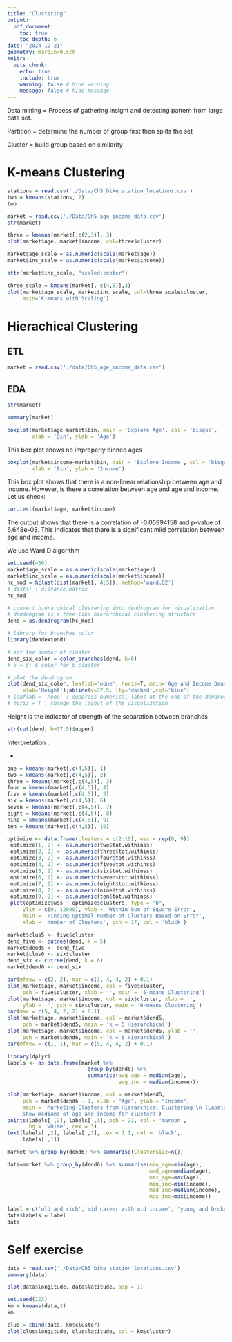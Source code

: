 ```yaml
---
title: "Clustering"
output: 
  pdf_document:
    toc: true
    toc_depth: 6
date: "2024-12-21"
geometry: margin=0.5cm
knitr:
  opts_chunk:
    echo: true
    include: true
    warning: false # hide warning
    message: false # hide message
---
```


Data mining = Process of gathering insight and detecting pattern from large data set.

Partition = determine the number of group first then splits the set

Cluster = build group based on similarity

# K-means Clustering

```r
stations = read.csv('./Data/Ch5_bike_station_locations.csv')
two = kmeans(stations, 2)
two
```

```r
market = read.csv('./Data/Ch5_age_income_data.csv')
str(market)
```

```r
three = kmeans(market[,c(2,3)], 3)
plot(market$age, market$income, col=three$cluster)
```

```r
market$age_scale = as.numeric(scale(market$age))
market$inc_scale = as.numeric(scale(market$income))

attr(market$inc_scale, "scaled:center")

```

```r
three_scale = kmeans(market[, c(4,5)],3)
plot(market$age_scale, market$inc_scale, col=three_scale$cluster,
     main='K-means with Scaling')
```

# Hierachical Clustering

## ETL

```r
market = read.csv('./data/Ch5_age_income_data.csv')
```

## EDA

```r
str(market)
```

```r
summary(market)
```

```r
boxplot(market$age~market$bin, main = 'Explore Age', col = 'bisque',
        xlab = 'Bin', ylab = 'Age')
```

This box plot shows no improperly binned ages

```r
boxplot(market$income~market$bin, main = 'Explore Income', col = 'bisque',
        xlab = 'Bin', ylab = 'Income')
```

This box plot shows that there is a non-linear relationship between age and income. However, is there a correlation between age and age and income. Let us check:

```r
cor.test(market$age, market$income)
```

The output shows that there is a correlation of -0.05994158 and p-value of 6.648e-08. This indicates that there is a significant mild correlation between age and income.

We use Ward D algorithm

```r
set.seed(456)
market$age_scale = as.numeric(scale(market$age))
market$inc_scale = as.numeric(scale(market$income))
hc_mod = hclust(dist(market[, 4:5]), method='ward.D2')
# dist() : distance matrix
hc_mod
```

```r
# convert hierarchical clustering into dendrogram for visualization
# dendrogram is a tree-like hierarchical clustering structure
dend = as.dendrogram(hc_mod)

# library for branches color
library(dendextend)

# set the number of cluster
dend_six_color = color_branches(dend, k=6)
# k = 6: 6 color for 6 cluster

# plot the dendrogram
plot(dend_six_color, leaflab='none', horiz=T, main='Age and Income Dendrogram',
     xlab='Height');abline(v=37.5, lty='dashed',col='blue')
# leaflab = 'none' : suppress numerical labes at the end of the dendrogram
# horiz = T : change the layout of the visualization
```

Height is the indicator of strength of the separation between branches <!--# How to interpret this output -->

```r
str(cut(dend, h=37.5)$upper)
```

Interpretation :

-   

```r
one = kmeans(market[,c(4,5)], 1)
two = kmeans(market[,c(4,5)], 2)
three = kmeans(market[,c(4,5)], 3)
four = kmeans(market[,c(4,5)], 4)
five = kmeans(market[,c(4,5)], 5)
six = kmeans(market[,c(4,5)], 6)
seven = kmeans(market[,c(4,5)], 7)
eight = kmeans(market[,c(4,5)], 8)
nine = kmeans(market[,c(4,5)], 9)
ten = kmeans(market[,c(4,5)], 10)
```

```r
optimize <- data.frame(clusters = c(2:10), wss = rep(0, 9))
 optimize[1, 2] <- as.numeric(two$tot.withinss)
 optimize[2, 2] <- as.numeric(three$tot.withinss)
 optimize[3, 2] <- as.numeric(four$tot.withinss)
 optimize[4, 2] <- as.numeric(five$tot.withinss)
 optimize[5, 2] <- as.numeric(six$tot.withinss)
 optimize[6, 2] <- as.numeric(seven$tot.withinss)
 optimize[7, 2] <- as.numeric(eight$tot.withinss)
 optimize[8, 2] <- as.numeric(nine$tot.withinss)
 optimize[9, 2] <- as.numeric(ten$tot.withinss)
 plot(optimize$wss ~ optimize$clusters, type = "b",
     ylim = c(0, 12000), ylab = 'Within Sum of Square Error',
     main = 'Finding Optimal Number of Clusters Based on Error',
     xlab = 'Number of Clusters', pch = 17, col = 'black')
```

```r
market$clus5 <- five$cluster
dend_five <- cutree(dend, k = 5)
market$dend5 <- dend_five
market$clus6 <- six$cluster
dend_six <- cutree(dend, k = 6)
market$dend6 <- dend_six

```

```r
par(mfrow = c(2, 2), mar = c(3, 4, 4, 2) + 0.1)
plot(market$age, market$income, col = five$cluster,
     pch = five$cluster, xlab = '', main = '5-means Clustering')
plot(market$age, market$income, col = six$cluster, xlab = '',
     ylab = '', pch = six$cluster, main = '6-means Clustering')
par(mar = c(5, 4, 2, 2) + 0.1)
plot(market$age, market$income, col = market$dend5,
     pch = market$dend5, main = 'k = 5 Hierarchical')
plot(market$age, market$income, col = market$dend6, ylab = '',
     pch = market$dend6, main = 'k = 6 Hierarchical')
par(mfrow = c(1, 1), mar = c(5, 4, 4, 2) + 0.1)
```

```r
library(dplyr)
labels <- as.data.frame(market %>%
                          group_by(dend6) %>%
                          summarise(avg_age = median(age), 
                                    avg_inc = median(income)))
```

```r
plot(market$age, market$income, col = market$dend6,
     pch = market$dend6 - 1, xlab = "Age", ylab = "Income",
     main = 'Marketing Clusters from Hierarchical Clustering \n (Labels
     show medians of age and income for cluster)')
points(labels[ ,2], labels[ ,3], pch = 21, col = 'maroon',
       bg = 'white', cex = 3)
text(labels[ ,2], labels[ ,3], cex = 1.1, col = 'black',
     labels[ ,1])

```

```r
market %>% group_by(dend6) %>% summarise(ClusterSize=n())
```

```r
data=market %>% group_by(dend6) %>% summarise(min_age=min(age), 
                                              med_age=median(age),
                                              max_age=max(age), 
                                              min_inc=min(income), 
                                              med_inc=median(income), 
                                              max_inc=max(income))
```

```r
label = c('old and rich','mid career with mid income', 'young and broke', 'pension', 'old and broke', 'Old Money')
data$labels = label
data
```

# Self exercise

```r
data = read.csv('./Data/Ch5_bike_station_locations.csv')
summary(data)
```

```r
plot(data$longitude, data$latitude, asp = 1)
```

```r
set.seed(123)
km = kmeans(data,3)
km
```

```r
clus = cbind(data, km$cluster)
plot(clus$longitude, clus$latitude, col = km$cluster)
```
